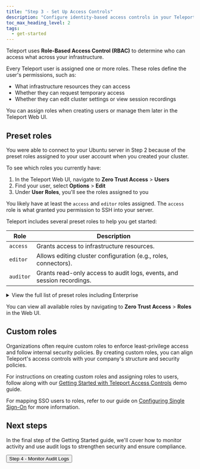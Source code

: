 ```yaml
---
title: "Step 3 - Set Up Access Controls"
description: "Configure identity-based access controls in your Teleport cluster."
toc_max_heading_level: 2
tags:
  - get-started
---
```



Teleport uses **Role-Based Access Control (RBAC)** to determine who can access what across your infrastructure.

Every Teleport user is assigned one or more roles. These roles define the user's permissions, such as:

- What infrastructure resources they can access
- Whether they can request temporary access
- Whether they can edit cluster settings or view session recordings

You can assign roles when creating users or manage them later in the Teleport Web UI.

## Preset roles

You were able to connect to your Ubuntu server in Step 2 because of the preset roles assigned to your user account when you created your cluster.

To see which roles you currently have:

1. In the Teleport Web UI, navigate to **Zero Trust Access** > **Users**
2. Find your user, select **Options** > **Edit**
3. Under **User Roles**, you'll see the roles assigned to you

You likely have at least the `access` and `editor` roles assigned. The `access` role is what granted you permission to SSH into your server.

Teleport includes several preset roles to help you get started:

| **Role**                      | **Description**                                                                 |
|------------------------------|---------------------------------------------------------------------------------|
| `access`                     | Grants access to infrastructure resources.                                     |
| `editor`                     | Allows editing cluster configuration (e.g., roles, connectors).                |
| `auditor`                    | Grants read-only access to audit logs, events, and session recordings.         |

<details>
<summary>View the full list of preset roles including Enterprise</summary>

(!docs/pages/includes/preset-roles-table.mdx!)

</details>

You can view all available roles by navigating to **Zero Trust Access** > **Roles** in the Web UI.

## Custom roles

Organizations often require custom roles to enforce least-privilege access and follow internal security policies. By creating custom roles, you can align Teleport's access controls with your company's structure and security policies.

For instructions on creating custom roles and assigning roles to users, follow along with our [Getting Started with Teleport Access Controls](../zero-trust-access/access-controls/getting-started.mdx) demo guide. 

For mapping SSO users to roles, refer to our guide on [Configuring Single Sign-On](../zero-trust-access/sso/sso.mdx#how-teleport-uses-sso) for more information.

## Next steps

In the final step of the Getting Started guide, we'll cover how to monitor activity and use audit logs to strengthen security and ensure compliance.

<div style={{ marginTop: 'var(--m-4)' }}>
  <Button style={{ padding: '0 var(--m-2)' }} as="link" href="../audit/" variant="primary" shape="lg">Step 4 - Monitor Audit Logs <Icon name="arrowRight" inline size="sm"/> </Button>
</div>